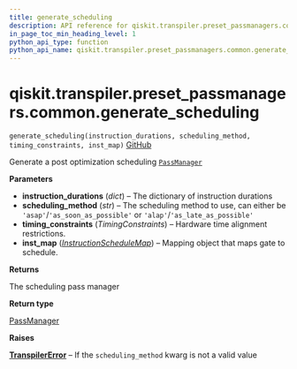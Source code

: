 ```yaml
---
title: generate_scheduling
description: API reference for qiskit.transpiler.preset_passmanagers.common.generate_scheduling
in_page_toc_min_heading_level: 1
python_api_type: function
python_api_name: qiskit.transpiler.preset_passmanagers.common.generate_scheduling
---
```


# qiskit.transpiler.preset\_passmanagers.common.generate\_scheduling

<span id="qiskit.transpiler.preset_passmanagers.common.generate_scheduling" />

`generate_scheduling(instruction_durations, scheduling_method, timing_constraints, inst_map)` [GitHub](https://github.com/qiskit/qiskit/tree/stable/0.23/qiskit/transpiler/preset_passmanagers/common.py "view source code")

Generate a post optimization scheduling [`PassManager`](qiskit.transpiler.PassManager "qiskit.transpiler.PassManager")

**Parameters**

*   **instruction\_durations** (*dict*) – The dictionary of instruction durations
*   **scheduling\_method** (*str*) – The scheduling method to use, can either be `'asap'`/`'as_soon_as_possible'` or `'alap'`/`'as_late_as_possible'`
*   **timing\_constraints** (*TimingConstraints*) – Hardware time alignment restrictions.
*   **inst\_map** ([*InstructionScheduleMap*](qiskit.pulse.InstructionScheduleMap "qiskit.pulse.InstructionScheduleMap")) – Mapping object that maps gate to schedule.

**Returns**

The scheduling pass manager

**Return type**

[PassManager](qiskit.transpiler.PassManager "qiskit.transpiler.PassManager")

**Raises**

[**TranspilerError**](qiskit.transpiler.TranspilerError "qiskit.transpiler.TranspilerError") – If the `scheduling_method` kwarg is not a valid value

